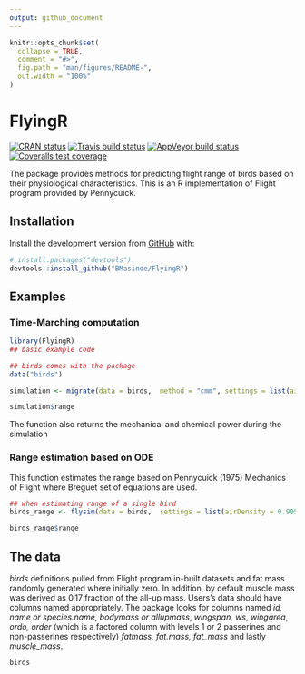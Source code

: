 ```yaml
---
output: github_document
---
```


<!-- README.md is generated from README.Rmd. Please edit that file -->

```r
knitr::opts_chunk$set(
  collapse = TRUE,
  comment = "#>",
  fig.path = "man/figures/README-",
  out.width = "100%"
)
```
# FlyingR

<!-- badges: start -->
[![CRAN status](https://www.r-pkg.org/badges/version/flying)](https://cran.r-project.org/package=flying)
[![Travis build status](https://travis-ci.org/BMasinde/flight.svg?branch=master)](https://travis-ci.org/BMasinde/flight)
[![AppVeyor build status](https://ci.appveyor.com/api/projects/status/github/BMasinde/flight?branch=master&svg=true)](https://ci.appveyor.com/project/BMasinde/flight)
[![Coveralls test coverage](https://coveralls.io/repos/github/BMasinde/flight/badge.svg)](https://coveralls.io/github/BMasinde/flight?branch=master)
<!-- badges: end -->

The package provides methods for predicting flight range of birds based on their
physiological characteristics. This is an R implementation of Flight program
provided by Pennycuick.

## Installation

Install the development version from [GitHub](https://github.com/) with:

``` r
# install.packages("devtools")
devtools::install_github("BMasinde/FlyingR")
```
## Examples

###  Time-Marching computation 
```r
library(FlyingR)
## basic example code

## birds comes with the package
data("birds")

simulation <- migrate(data = birds,  method = "cmm", settings = list(airDensity = 0.905))

simulation$range
```

The function also returns the mechanical and chemical power during the simulation

### Range estimation based on ODE
This function estimates the range based on Pennycuick (1975) Mechanics of Flight where Breguet set of equations are used.
```r
## when estimating range of a single bird
birds_range <- flysim(data = birds,  settings = list(airDensity = 0.905))

birds_range$range
```

## The data
*birds* definitions pulled from Flight program in-built datasets and fat mass
randomly generated where initially zero. In addition, by default muscle mass was
derived as 0.17 fraction of the all-up mass. Users's data should have columns named
appropriately. The package looks for columns named *id, name or species.name*,
*bodymass or allupmass*, *wingspan, ws*, *wingarea*, *ordo, order* (which is a
factored column with levels 1 or 2 passerines and non-passerines respectively)
*fatmass, fat.mass, fat_mass* and lastly *muscle_mass*.

```r
birds
```






